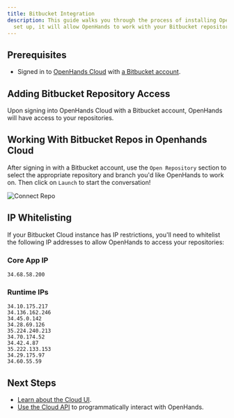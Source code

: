 ```yaml
---
title: Bitbucket Integration
description: This guide walks you through the process of installing OpenHands Cloud for your Bitbucket repositories. Once
  set up, it will allow OpenHands to work with your Bitbucket repository.
---
```


## Prerequisites

- Signed in to [OpenHands Cloud](https://app.all-hands.dev) with [a Bitbucket account](/openhands/usage/cloud/openhands-cloud).

## Adding Bitbucket Repository Access

Upon signing into OpenHands Cloud with a Bitbucket account, OpenHands will have access to your repositories.

## Working With Bitbucket Repos in Openhands Cloud

After signing in with a Bitbucket account, use the `Open Repository` section to select the appropriate repository and
branch you'd like OpenHands to work on. Then click on `Launch` to start the conversation!

![Connect Repo](/static/img/connect-repo.png)

## IP Whitelisting

If your Bitbucket Cloud instance has IP restrictions, you'll need to whitelist the following IP addresses to allow
OpenHands to access your repositories:

### Core App IP
```
34.68.58.200
```

### Runtime IPs
```
34.10.175.217
34.136.162.246
34.45.0.142
34.28.69.126
35.224.240.213
34.70.174.52
34.42.4.87
35.222.133.153
34.29.175.97
34.60.55.59
```

## Next Steps

- [Learn about the Cloud UI](/openhands/usage/cloud/cloud-ui).
- [Use the Cloud API](/openhands/usage/cloud/cloud-api) to programmatically interact with OpenHands.
